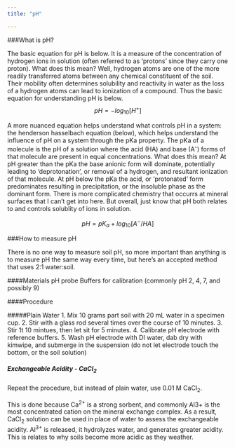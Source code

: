 ```yaml
---
title: "pH"

---
```

###What is pH?

The basic equation for pH is below. It is a measure of the concentration of hydrogen ions in solution (often referred to as 'protons' since they carry one proton). What does this mean? Well, hydrogen atoms are one of the more readily transferred atoms between any chemical constituent of the soil. Their mobility often determines solubility and reactivity in water as the loss of a hydrogen atoms can lead to ionization of a compound. Thus the basic equation for understanding pH is below.
$$pH=-log_{10}[H^{+}]$$

A more nuanced equation helps understand what controls pH in a system:  the henderson hasselbach equation (below), which helps understand the influence of pH on a system through the pKa property. The pKa of a molecule is the pH of a solution where the acid (HA) and base (A^-^) forms of that molecule are present in equal concentrations. What does this mean? At pH greater than the pKa the base anionic form will dominate, potentially leading to 'deprotonation', or removal of a hydrogen, and resultant ionization of that molecule. At pH below the pKa the acid, or 'protonated' form predominates resulting in precipitation, or the insoluble phase as the dominant form. There is more complicated chemistry that occurrs at mineral surfaces that I can't get into here. But overall, just know that pH both relates to and controls solublity of ions in solution.

$$pH=pK_{a} + log_{10}[A^{-}/HA]$$

###How to measure pH

There is no one way to measure soil pH, so more important than anything is to measure pH the same way every time, but here's an accepted method that uses 2:1 water:soil.

####Materials
pH probe
Buffers for calibration (commonly pH 2, 4, 7, and possibly 9)

####Procedure

#####Plain Water
1. Mix 10 grams part soil with 20 mL water in a specimen cup.
2. Stir with a glass rod several times over the course of 10 minutes.
3. Stir 1t 10 mintues, then let sit for 5 minutes.
4. Calibrate pH electrode with reference buffers.
5. Wash pH electrode with DI water, dab dry with kimwipe, and submerge in the suspension (do not let electrode touch the bottom, or the soil solution)

##### Exchangeable Acidity - CaCl~2~
Repeat the procedure, but instead of plain water, use 0.01 M CaCl~2~.

This is done because Ca^2+^ is a strong sorbent, and commonly Al3+ is the most concentrated cation on the mineral exchange complex. As a result, CaCl~2~ solution can be used in place of water to assess the exchangeable acidity. Al^3+^ is released, it hydrolyzes water, and generates greater acidity. This is relates to why soils become more acidic as they weather. 